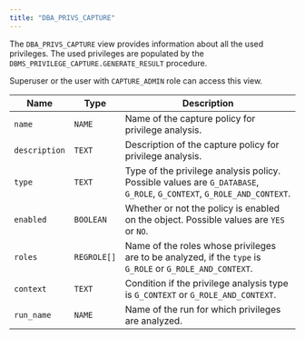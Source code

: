 ```yaml
---
title: "DBA_PRIVS_CAPTURE"
---
```


The `DBA_PRIVS_CAPTURE` view provides information about all the used privileges. The used privileges are populated by the `DBMS_PRIVILEGE_CAPTURE.GENERATE_RESULT` procedure.

Superuser or the user with `CAPTURE_ADMIN` role can access this view.


|     Name      |    Type     |                                                      Description                                                      |
| ------------- | ----------- | --------------------------------------------------------------------------------------------------------------------- |
| `name`        | `NAME`      | Name of the capture policy for privilege analysis.                                                                    |
| `description` | `TEXT`      | Description of the capture policy for privilege analysis.                                                             |
| `type`        | `TEXT`      | Type of the privilege analysis policy. Possible values are `G_DATABASE`, `G_ROLE`, `G_CONTEXT`, `G_ROLE_AND_CONTEXT`. |
| `enabled`     | `BOOLEAN`   | Whether or not the policy is enabled on the object. Possible values are `YES` or `NO`.                                |
| `roles`       | `REGROLE[]` | Name of the roles whose privileges are to be analyzed, if the `type` is `G_ROLE` or `G_ROLE_AND_CONTEXT`.             |
| `context`     | `TEXT`      | Condition if the privilege analysis type is `G_CONTEXT` or `G_ROLE_AND_CONTEXT`.                                      |
| `run_name`    | `NAME`      | Name of the run for which privileges are analyzed.                                                                    |
